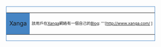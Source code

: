 <div style="float: left; border: solid #4685c4 1px; margin: 1px;">
{| cellspacing="0" style="width: 238px; color: white; background: #ff870b;"
| style="width: 45px; height: 45px; background: #4685c4; text-align: center; font-size: 12pt;" |Xanga
| style="font-size: 8pt; padding: 4pt; line-height: 1.25em;" | 該用戶在[[Xanga]]網絡有一個自己的[[Blog]]: '''[http://www.xanga.com/{{{1}}} {{{1}}}]<includeonly></includeonly>
|}
</div>
[[Category:Xanga 使用者|<noinclude> </noinclude>{{PAGENAME}}]]